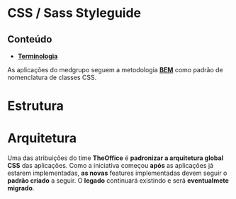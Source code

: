 
<Meta title="General/Padrões" />

# CSS / Sass Styleguide

## Conteúdo

- **[Terminologia]()**

As aplicações do medgrupo seguem a metodologia **[BEM](https://en.bem.info/methodology/)** como padrão de nomenclatura de classes CSS.

# Estrutura


# Arquitetura

Uma das atribuições do time **TheOffice** é **padronizar a arquitetura global CSS** das aplicações. Como a iniciativa começou **após**
as aplicações já estarem implementadas, **as novas** features implementadas devem seguir o **padrão criado** a seguir. O **legado** continuará
existindo e será **eventualmete migrado**.
